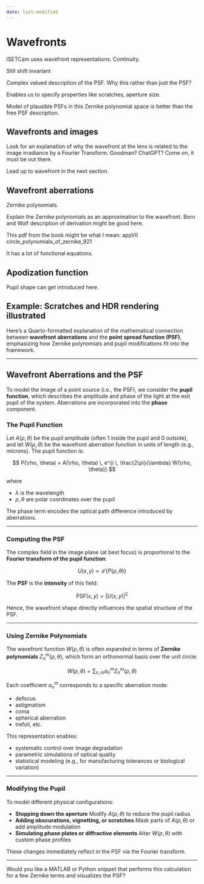 ```yaml
---
date: last-modified
---
```


# Wavefronts {#sec-optics-wavefront}
ISETCam uses wavefront representations.  Continuity.

Still shift invariant

Complex valued description of the PSF.  Why this rather than just the PSF?  

Enables us to specify properties like scratches, aperture size.

Model of plausible PSFs in this Zernike polynomial space is better than the free PSF description.

<!-- 
FISE-Optics exchange with ChatGPT:
Good exchange about the wavefront aberration representation.  
Some of it is below.  

Other parts in [this link](https://chatgpt.com/share/688153b5-ea8c-8002-b7c1-369ad4121a5b)

Restating Your Observations
Equivalence to PSF:
The wavefront aberration function (measured at the exit pupil) is related to the PSF through the Fourier transform of the pupil function, where the phase term is derived from the wavefront aberration. So yes — wavefront and PSF are transform pairs, and one can be derived from the other, in principle.

(a) Pupil Scaling:
Once you have the wavefront aberration map, you can easily simulate smaller pupils (e.g., to model stopping down a lens). This is harder to do from the PSF directly.

(b) Adding Imperfections:
It's straightforward to incorporate apodization effects, obscurations, scratches, and dust by modifying the pupil amplitude. This allows very nuanced modeling of the system.

(c) Intuitive Control via Zernike Terms:
Zernike polynomials map directly to familiar aberrations:

defocus

astigmatism

coma

spherical aberration, etc.
This makes the system interpretable and provides a low-dimensional parametric model for optimization or machine learning.

Additional Benefits and Use Cases
Multi-Field Prediction:
If you measure wavefront aberrations over different field angles, you can build a field-dependent wavefront aberration model. This helps predict off-axis PSFs more naturally than patch-wise empirical PSFs.

Flexibility for Simulation:
Wavefront-based models make it easier to simulate PSFs at different:

Wavelengths (because of chromatic dependence of aberrations)

Focus settings

Pupil shapes (e.g., elliptical, cat-eye pupils, or diffractive apertures)

Supports Inverse Design and Optimization:
Optical design software often works in Zernike space to minimize aberrations or balance tradeoffs (e.g., between coma and field curvature). This representation helps with gradient-based optimization.

Compact Representation:
For many imaging systems, a small number of Zernike terms are enough to represent the aberrations meaningfully. This reduces data storage and enables fast computation of PSFs for rendering or simulation.

Wavefront Sensing Hardware:
Systems like Shack-Hartmann sensors measure the wavefront directly. Using Zernike decomposition on the output allows immediate interpretation and simulation without needing to reconstruct PSFs from images.

Interfacing with Human Vision Models:
In visual optics (e.g., for modeling the human eye), Zernike representations are the standard. This makes it easy to compare and combine artificial optics (e.g., camera lenses) with biological optics models.

Caveats / Limitations
Zernike expansion is usually valid only over a circular pupil, and convergence may degrade if the pupil is irregular or decentered.

High-frequency aberrations (e.g., from surface roughness) may be hard to model without many terms, while the PSF may capture them empirically.

For strongly asymmetric pupils or complex field dependencies, other basis sets (like Seidel or Legendre) or a direct empirical model may be more accurate.
-->

## Wavefronts and images
Look for an explanation of why the wavefront at the lens is related to the image irradiance by a Fourier Transform.  Goodman?  ChatGPT?  Come on, it must be out there.

Lead up to wavefront in the next section.

## Wavefront aberrations
Zernike polynomials.

Explain the Zernike polynomials as an approximation to the wavefront.  Born and Wolf description of derivation might be good here.

This pdf from the book might be what I mean:  appVII circle_polynomials_of_zernike_921

It has a lot of functional equations.

## Apodization function 
Pupil shape can get introduced here.

## Example: Scratches and HDR rendering illustrated

Here’s a Quarto-formatted explanation of the mathematical connection between **wavefront aberrations** and the **point spread function (PSF)**, emphasizing how Zernike polynomials and pupil modifications fit into the framework.

---

## Wavefront Aberrations and the PSF {#sec-optics-psf-wavefront}
<!-- Originated with ChatGPT in FISE-Optics -->

To model the image of a point source (i.e., the PSF), we consider the **pupil function**, which describes the amplitude and phase of the light at the exit pupil of the system. Aberrations are incorporated into the **phase** component.

### The Pupil Function

Let $A(\rho, \theta)$ be the pupil amplitude (often 1 inside the pupil and 0 outside), and let $W(\rho, \theta)$ be the wavefront aberration function in units of length (e.g., microns). The pupil function is:

$$
P(\rho, \theta) = A(\rho, \theta) \, e^{i \, \frac{2\pi}{\lambda} W(\rho, \theta)}
$$

where

* $\lambda$ is the wavelength
* $\rho, \theta$ are polar coordinates over the pupil

The phase term encodes the optical path difference introduced by aberrations.

---

### Computing the PSF

The complex field in the image plane (at best focus) is proportional to the **Fourier transform of the pupil function**:

$$
U(x, y) \propto \mathcal{F}\{ P(\rho, \theta) \}
$$

The **PSF** is the **intensity** of this field:

$$
\text{PSF}(x, y) = |U(x, y)|^2
$$

Hence, the wavefront shape directly influences the spatial structure of the PSF.

---

### Using Zernike Polynomials

The wavefront function $W(\rho, \theta)$ is often expanded in terms of **Zernike polynomials** $Z_n^m(\rho, \theta)$, which form an orthonormal basis over the unit circle:

$$
W(\rho, \theta) = \sum_{n,m} a_n^m Z_n^m(\rho, \theta)
$$

Each coefficient $a_n^m$ corresponds to a specific aberration mode:

* defocus
* astigmatism
* coma
* spherical aberration
* trefoil, etc.

This representation enables:

* systematic control over image degradation
* parametric simulations of optical quality
* statistical modeling (e.g., for manufacturing tolerances or biological variation)

---

### Modifying the Pupil

To model different physical configurations:

* **Stopping down the aperture**
  Modify $A(\rho, \theta)$ to reduce the pupil radius
* **Adding obscurations, vignetting, or scratches**
  Mask parts of $A(\rho, \theta)$ or add amplitude modulation
* **Simulating phase plates or diffractive elements**
  Alter $W(\rho, \theta)$ with custom phase profiles

These changes immediately reflect in the PSF via the Fourier transform.

---

Would you like a MATLAB or Python snippet that performs this calculation for a few Zernike terms and visualizes the PSF?
